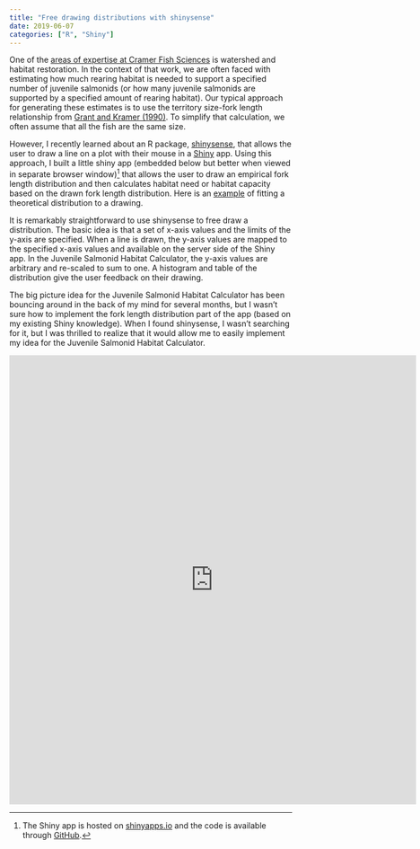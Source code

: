 ```yaml
---
title: "Free drawing distributions with shinysense"
date: 2019-06-07
categories: ["R", "Shiny"]
---
```


One of the [areas of expertise at Cramer Fish Sciences](https://www.fishsciences.net/expertise/) is watershed and habitat restoration. In the context of that work, we are often faced with estimating how much rearing habitat is needed to support a specified number of juvenile salmonids (or how many juvenile salmonids are supported by a specified amount of rearing habitat). Our typical approach for generating these estimates is to use the territory size-fork length relationship from [Grant and Kramer (1990)](https://doi.org/10.1139/f90-197). To simplify that calculation, we often assume that all the fish are the same size. 

However, I recently learned about an R package, [shinysense](https://github.com/nstrayer/shinysense), that allows the user to draw a line on a plot with their mouse in a [Shiny](https://shiny.rstudio.com/) app. Using this approach, I built a little shiny app (embedded below but better when viewed in separate browser window)^[The Shiny app is hosted on [shinyapps.io](https://fishsciences.shinyapps.io/juvenile-salmonid-habitat-calculator/) and the code is available through [GitHub](https://github.com/fishsciences/juvenile-salmonid-habitat-calculator).] that allows the user to draw an empirical fork length distribution and then calculates habitat need or habitat capacity based on the drawn fork length distribution. [Here is an [example](https://nstrayer.shinyapps.io/drawadist/) of fitting a theoretical distribution to a drawing.]{.aside}

It is remarkably straightforward to use shinysense to free draw a distribution. The basic idea is that a set of x-axis values and the limits of the y-axis are specified. When a line is drawn, the y-axis values are mapped to the specified x-axis values and available on the server side of the Shiny app. In the Juvenile Salmonid Habitat Calculator, the y-axis values are arbitrary and re-scaled to sum to one. A histogram and table of the distribution give the user feedback on their drawing. 

The big picture idea for the Juvenile Salmonid Habitat Calculator has been bouncing around in the back of my mind for several months, but I wasn't sure how to implement the fork length distribution part of the app (based on my existing Shiny knowledge). When I found shinysense, I wasn't searching for it, but I was thrilled to realize that it would allow me to easily implement my idea for the Juvenile Salmonid Habitat Calculator.

<iframe width="725" height="800" scrolling="yes" frameborder="no" src="https://fishsciences.shinyapps.io/juvenile-salmonid-habitat-calculator/"> </iframe>

